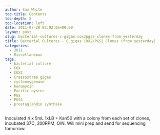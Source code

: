 ```yaml
---
author: Sam White
toc-title: Contents
toc-depth: 5
toc-location: left
date: 2011-07-28 03:02:05+00:00
layout: post
slug: bacterial-cultures-c-gigas-cox2pgs2-clones-from-yesterday
title: Bacterial Cultures - C.gigas COX2/PGS2 Clones (from yesterday)
categories:
  - 2011
  - Miscellaneous
tags:
  - bacterial culture
  - COX
  - COX2
  - Crassostrea gigas
  - cyclooxygenase
  - kanamycin
  - Pacific oyster
  - PGS
  - PGS2
  - prostaglandin synthase
---
```


Inoculated 4 x 5mL 1xLB + Kan50 with a colony from each set of clones, incubated 37C, 200RPM, O/N. Will mini prep and send for sequencing tomorrow.
